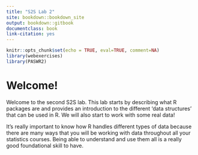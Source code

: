 ```yaml
---
title: "S2S Lab 2"
site: bookdown::bookdown_site
output: bookdown::gitbook
documentclass: book
link-citation: yes
---
```


```r
knitr::opts_chunk$set(echo = TRUE, eval=TRUE, comment=NA)
library(webexercises)
library(PASWR2)
```

# Welcome!

Welcome to the second S2S lab. This lab starts by describing what R packages are and provides an introduction to the different 'data structures' that can be used in R. We will also start to work with some real data!

It's really important to know how R handles different types of data because there are many ways that you will be working with data throughout all your statistics courses. Being able to understand and use them all is a really good foundational skill to have.

